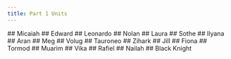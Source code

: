 ```yaml
---
title: Part 1 Units
---
```



<UnitStatsWindow unitName="Micaiah">
  ## Micaiah
</UnitStatsWindow>

 
<UnitStatsWindow unitName="Edward">
  ## Edward
</UnitStatsWindow>

 
<UnitStatsWindow unitName="Leonardo">
  ## Leonardo
</UnitStatsWindow>

 
<UnitStatsWindow unitName="Nolan">
  ## Nolan
</UnitStatsWindow>

 
<UnitStatsWindow unitName="Laura">
  ## Laura
</UnitStatsWindow>

 
<UnitStatsWindow unitName="Sothe">
  ## Sothe
</UnitStatsWindow>

 
<UnitStatsWindow unitName="Ilyana">
  ## Ilyana
</UnitStatsWindow>

 
<UnitStatsWindow unitName="Aran">
  ## Aran
</UnitStatsWindow>

 
<UnitStatsWindow unitName="Meg">
  ## Meg
</UnitStatsWindow>

 
<UnitStatsWindow unitName="Volug">
  ## Volug
</UnitStatsWindow>

 
<UnitStatsWindow unitName="Tauroneo">
  ## Tauroneo
</UnitStatsWindow>

 
<UnitStatsWindow unitName="Zihark">
  ## Zihark
</UnitStatsWindow>

 
<UnitStatsWindow unitName="Jill">
  ## Jill
</UnitStatsWindow>

 
<UnitStatsWindow unitName="Fiona">
  ## Fiona
</UnitStatsWindow>

 
<UnitStatsWindow unitName="Tormod">
  ## Tormod
</UnitStatsWindow>

 
<UnitStatsWindow unitName="Muarim">
  ## Muarim
</UnitStatsWindow>

 
<UnitStatsWindow unitName="Vika">
  ## Vika
</UnitStatsWindow>

 
<UnitStatsWindow unitName="Rafiel">
  ## Rafiel
</UnitStatsWindow>

 
<UnitStatsWindow unitName="Nailah">
  ## Nailah
</UnitStatsWindow>

 
<UnitStatsWindow unitName="Black Knight">
  ## Black Knight
</UnitStatsWindow>


